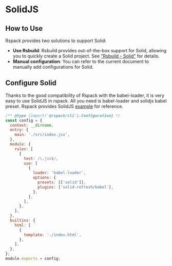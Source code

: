 # SolidJS

## How to Use

Rspack provides two solutions to support Solid:

- **Use Rsbuild**: Rsbuild provides out-of-the-box support for Solid, allowing you to quickly create a Solid project. See ["Rsbuild - Solid"](https://rsbuild.dev/guide/framework/solid) for details.
- **Manual configuration**: You can refer to the current document to manually add configurations for Solid.

## Configure Solid

Thanks to the good compatibility of Rspack with the babel-loader, it is very easy to use SolidJS in rspack. All you need is babel-loader and solidjs babel preset. Rspack provides SolidJS [example](https://github.com/rspack-contrib/rspack-examples/tree/main/rspack/solid) for reference.

```js title="rspack.config.js"
/** @type {import('@rspack/cli').Configuration} */
const config = {
  context: __dirname,
  entry: {
    main: './src/index.jsx',
  },
  module: {
    rules: [
      {
        test: /\.jsx$/,
        use: [
          {
            loader: 'babel-loader',
            options: {
              presets: [['solid']],
              plugins: ['solid-refresh/babel'],
            },
          },
        ],
      },
    ],
  },
  builtins: {
    html: [
      {
        template: './index.html',
      },
    ],
  },
};
module.exports = config;
```
